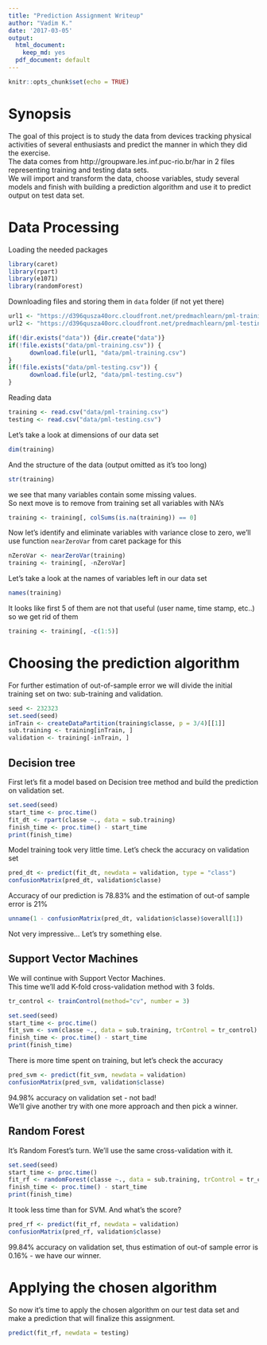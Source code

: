 ```yaml
---
title: "Prediction Assignment Writeup"
author: "Vadim K."
date: '2017-03-05'
output:
  html_document:
    keep_md: yes
  pdf_document: default
---
```


```r
knitr::opts_chunk$set(echo = TRUE)
```

# Synopsis
The goal of this project is to study the data from devices tracking physical activities of several enthusiasts and predict the manner in which they did the exercise.  
The data comes from http://groupware.les.inf.puc-rio.br/har in 2 files representing training and testing data sets.  
We will import and transform the data, choose variables, study several models and finish with building a prediction algorithm and use it to predict output on test data set. 

# Data Processing 

Loading the needed packages
```r
library(caret)
library(rpart)
library(e1071)
library(randomForest)
```

Downloading files and storing them in `data` folder (if not yet there)
```r
url1 <- "https://d396qusza40orc.cloudfront.net/predmachlearn/pml-training.csv"
url2 <- "https://d396qusza40orc.cloudfront.net/predmachlearn/pml-testing.csv"

if(!dir.exists("data")) {dir.create("data")}
if(!file.exists("data/pml-training.csv")) {
      download.file(url1, "data/pml-training.csv")
}
if(!file.exists("data/pml-testing.csv")) {
      download.file(url2, "data/pml-testing.csv")
}
```

Reading data
```r
training <- read.csv("data/pml-training.csv")
testing <- read.csv("data/pml-testing.csv")
```

Let's take a look at dimensions of our data set
```r
dim(training)
```

And the structure of the data (output omitted as it's too long)
```r
str(training)
```
we see that many variables contain some missing values.  
So next move is to remove from training set all variables with NA's
```r
training <- training[, colSums(is.na(training)) == 0]
```

Now let's identify and eliminate variables with variance close to zero, we'll use function `nearZeroVar` from caret package for this
```r
nZeroVar <- nearZeroVar(training)
training <- training[, -nZeroVar]
```

Let's take a look at the names of variables left in our data set
```r
names(training)
```

It looks like first 5 of them are not that useful (user name, time stamp, etc..) so we get rid of them
```r
training <- training[, -c(1:5)]
```

# Choosing the prediction algorithm

For further estimation of out-of-sample error we will divide the initial training set on two: sub-training and validation.
```r
seed <- 232323
set.seed(seed)
inTrain <- createDataPartition(training$classe, p = 3/4)[[1]]
sub.training <- training[inTrain, ]
validation <- training[-inTrain, ]
```

## Decision tree
First let's fit a model based on Decision tree method and build the prediction on validation set.
```r
set.seed(seed)
start_time <- proc.time()
fit_dt <- rpart(classe ~., data = sub.training)
finish_time <- proc.time() - start_time
print(finish_time)
```
Model training took very little time. Let's check the accuracy on validation set
```r
pred_dt <- predict(fit_dt, newdata = validation, type = "class")
confusionMatrix(pred_dt, validation$classe)
```
Accuracy of our prediction is 78.83% and the estimation of out-of sample error is 21%
```r
unname(1 - confusionMatrix(pred_dt, validation$classe)$overall[1])
```
Not very impressive... Let's try something else.

## Support Vector Machines
We will continue with Support Vector Machines.  
This time we'll add K-fold cross-validation method with 3 folds.
```r
tr_control <- trainControl(method="cv", number = 3)

set.seed(seed)
start_time <- proc.time()
fit_svm <- svm(classe ~., data = sub.training, trControl = tr_control)
finish_time <- proc.time() - start_time
print(finish_time)
```
There is more time spent on training, but let's check the accuracy
```r
pred_svm <- predict(fit_svm, newdata = validation)
confusionMatrix(pred_svm, validation$classe)
```
94.98% accuracy on validation set - not bad!  
We'll give another try with one more approach and then pick a winner.

## Random Forest
It's Random Forest's turn. We'll use the same cross-validation with it.
```r
set.seed(seed)
start_time <- proc.time()
fit_rf <- randomForest(classe ~., data = sub.training, trControl = tr_control)
finish_time <- proc.time() - start_time
print(finish_time)
```
It took less time than for SVM. And what's the score?
```r
pred_rf <- predict(fit_rf, newdata = validation)
confusionMatrix(pred_rf, validation$classe)
```
99.84% accuracy on validation set, thus estimation of out-of sample error is 0.16% - we have our winner.

# Applying the chosen algorithm
So now it's time to apply the chosen algorithm on our test data set and make a prediction that will finalize this assignment.
```r
predict(fit_rf, newdata = testing)
```


